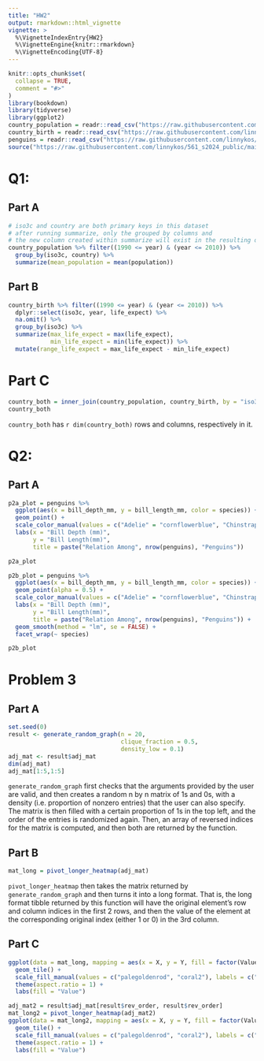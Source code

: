 ```yaml
---
title: "HW2"
output: rmarkdown::html_vignette
vignette: >
  %\VignetteIndexEntry{HW2}
  %\VignetteEngine{knitr::rmarkdown}
  %\VignetteEncoding{UTF-8}
---
```


```r
knitr::opts_chunk$set(
  collapse = TRUE,
  comment = "#>"
)
library(bookdown)
library(tidyverse)
library(ggplot2)
country_population = readr::read_csv("https://raw.githubusercontent.com/linnykos/561_s2024_public/main/HW2_files/country_population.csv")
country_birth = readr::read_csv("https://raw.githubusercontent.com/linnykos/561_s2024_public/main/HW2_files/country_birth.csv")
penguins = readr::read_csv("https://raw.githubusercontent.com/linnykos/561_s2024_public/main/HW2_files/palmerpenguins.csv")
source("https://raw.githubusercontent.com/linnykos/561_s2024_public/main/HW2_files/random_graph_functions.R")
```

# Q1: 

## Part A

```r
# iso3c and country are both primary keys in this dataset
# after running summarize, only the grouped by columns and 
# the new column created within summarize will exist in the resulting dataframe
country_population %>% filter((1990 <= year) & (year <= 2010)) %>%
  group_by(iso3c, country) %>% 
  summarize(mean_population = mean(population))
```

## Part B

```r
country_birth %>% filter((1990 <= year) & (year <= 2010)) %>%
  dplyr::select(iso3c, year, life_expect) %>% 
  na.omit() %>% 
  group_by(iso3c) %>% 
  summarize(max_life_expect = max(life_expect),
            min_life_expect = min(life_expect)) %>% 
  mutate(range_life_expect = max_life_expect - min_life_expect)
```

# Part C

```r
country_both = inner_join(country_population, country_birth, by = "iso3c")
country_both
```

`country_both` has `r dim(country_both)` rows and columns, respectively in it.

\pagebreak

# Q2: 

## Part A

```r
p2a_plot = penguins %>%
  ggplot(aes(x = bill_depth_mm, y = bill_length_mm, color = species)) +
  geom_point() +
  scale_color_manual(values = c("Adelie" = "cornflowerblue", "Chinstrap" = "coral2", "Gentoo" = "goldenrod3")) +
  labs(x = "Bill Depth (mm)",
       y = "Bill Length(mm)", 
       title = paste("Relation Among", nrow(penguins), "Penguins"))

p2a_plot
```

```r
p2b_plot = penguins %>%
  ggplot(aes(x = bill_depth_mm, y = bill_length_mm, color = species)) +
  geom_point(alpha = 0.5) +
  scale_color_manual(values = c("Adelie" = "cornflowerblue", "Chinstrap" = "coral2", "Gentoo" = "goldenrod3")) +
  labs(x = "Bill Depth (mm)",
       y = "Bill Length(mm)", 
       title = paste("Relation Among", nrow(penguins), "Penguins")) +
  geom_smooth(method = "lm", se = FALSE) +
  facet_wrap(~ species)

p2b_plot
```

\pagebreak

# Problem 3

## Part A

```r
set.seed(0)
result <- generate_random_graph(n = 20,
                                clique_fraction = 0.5,
                                density_low = 0.1)
adj_mat <- result$adj_mat
dim(adj_mat)
adj_mat[1:5,1:5]
```

`generate_random_graph` first checks that the arguments provided by the user are valid, and then creates a random n by n matrix of 1s and 0s, with a density (i.e. proportion of nonzero entries) that the user can also specify. The matrix is then filled with a certain proportion of 1s in the top left, and the order of the entries is randomized again. Then, an array of reversed indices for the matrix is computed, and then both are returned by the function.

## Part B

```r
mat_long = pivot_longer_heatmap(adj_mat)
```


`pivot_longer_heatmap` then takes the matrix returned by `generate_random_graph` and then turns it into a long format. That is, the long format tibble returned by this function will have the original element's row and column indices in the first 2 rows, and then the value of the element at the corresponding original index (either 1 or 0) in the 3rd column.

## Part C

```r
ggplot(data = mat_long, mapping = aes(x = X, y = Y, fill = factor(Value))) +
  geom_tile() +
  scale_fill_manual(values = c("palegoldenrod", "coral2"), labels = c("0", "1")) +
  theme(aspect.ratio = 1) +
  labs(fill = "Value")
```

```r
adj_mat2 = result$adj_mat[result$rev_order, result$rev_order]
mat_long2 = pivot_longer_heatmap(adj_mat2)
ggplot(data = mat_long2, mapping = aes(x = X, y = Y, fill = factor(Value))) +
  geom_tile() +
  scale_fill_manual(values = c("palegoldenrod", "coral2"), labels = c("0", "1")) +
  theme(aspect.ratio = 1) +
  labs(fill = "Value")
```


